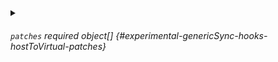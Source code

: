 

<PartialApiversion />


<PartialKind />


<PartialVerbs />



<details className="config-field" data-expandable="true">
<summary>

###### `patches` <span className="config-field-required" data-required="false">required</span> <span className="config-field-type">object[]</span> <span className="config-field-default"></span> <span className="config-field-enum"></span> {#experimental-genericSync-hooks-hostToVirtual-patches}



</summary>

<PartialPatchesreference />


</details>
